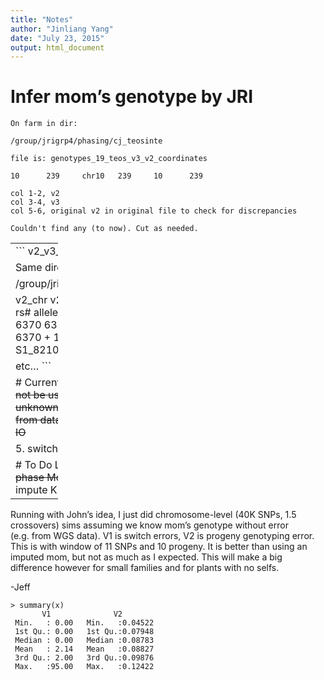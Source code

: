 ```yaml
---
title: "Notes"
author: "Jinliang Yang"
date: "July 23, 2015"
output: html_document
---
```


# Infer mom's genotype by JRI

```
On farm in dir:

/group/jrigrp4/phasing/cj_teosinte

file is: genotypes_19_teos_v3_v2_coordinates

10      239     chr10   239     10      239

col 1-2, v2
col 3-4, v3
col 5-6, original v2 in original file to check for discrepancies

Couldn't find any (to now). Cut as needed.
```

----------
```
v2_v3_GBS_teo_moms

Same directory:

/group/jrigrp4/phasing/cj_teosinte

v2_chr  v2_coord        v3_coord        v3_chr  rs#   alleles chrom   pos     strand 
1       6370    6370    chr1    S1_6370 T       1       6370    +  
1       8210    8210    chr1    S1_8210 T       1       8210    +

etc...
```




# Current issues
1. ~~errors should not be used for inferring~~   
2. ~~p unknown, could only be estimated from data.~~
3. ~~missing data?~~
4. ~~File IO~~

5. switching error.?
6. mom + dad

# To Do List:
1. ~~impute Mom~~ v
2. ~~phase Mom~~ v
3. phase Kids
4. impute Kids


-----------
Running with John's idea, I just did chromosome-level (40K SNPs, 1.5 crossovers) sims assuming we know mom's genotype without error (e.g. from WGS data). V1 is switch errors, V2 is progeny genotyping error. This is with window of 11 SNPs and 10 progeny.  It is better than using an imputed mom, but not as much as I expected.  This will make a big difference however for small families and for plants with no selfs.

-Jeff

```
> summary(x)
       V1              V2
 Min.   : 0.00   Min.   :0.04522
 1st Qu.: 0.00   1st Qu.:0.07948
 Median : 0.00   Median :0.08783
 Mean   : 2.14   Mean   :0.08827
 3rd Qu.: 2.00   3rd Qu.:0.09876
 Max.   :95.00   Max.   :0.12422
```


